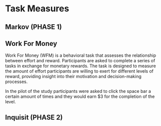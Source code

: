 # Task Measures

## Markov (PHASE 1)

## Work For Money

 Work For Money (WFM) is a behavioral task that assesses the relationship between effort and reward. Participants are asked to complete a series of tasks in exchange for monetary rewards. The task is designed to measure the amount of effort participants are willing to exert for different levels of reward, providing insight into their motivation and decision-making processes.
 
In the pilot of the study participants were asked to click the space bar a certain amount of times and they would earn $3 for the completion of the level. 

## Inquisit (PHASE 2)


##


